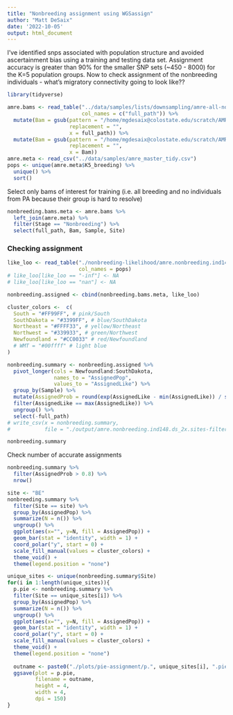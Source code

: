 ```yaml
---
title: "Nonbreeding assignment using WGSassign"
author: "Matt DeSaix"
date: '2022-10-05'
output: html_document
---
```


I've identified snps associated with population structure and avoided ascertainment bias using a training and testing data set. Assignment accuracy is greater than 90% for the smaller SNP sets (~450 - 8000) for the K=5 population groups. Now to check assignment of the nonbreeding individuals - what's migratory connectivity going to look like??


```r
library(tidyverse)
```

```r
amre.bams <- read_table("../data/samples/lists/downsampling/amre-all-norelate_nobadPA-down2.0x-bam-list.txt",
                        col_names = c("full_path")) %>%
  mutate(Bam = gsub(pattern = "/home/mgdesaix@colostate.edu/scratch/AMRE/all-samples/bamfiles/xfull/",
                    replacement = "",
                    x = full_path)) %>%
  mutate(Bam = gsub(pattern = "/home/mgdesaix@colostate.edu/scratch/AMRE/all-samples/bamfiles/x2.0/",
                    replacement = "",
                    x = Bam))
amre.meta <- read_csv("../data/samples/amre_master_tidy.csv")
pops <- unique(amre.meta$K5_breeding) %>%
  unique() %>%
  sort()
```

Select only bams of interest for training (i.e. all breeding and no individuals from PA because their group is hard to resolve)

```r
nonbreeding.bams.meta <- amre.bams %>%
  left_join(amre.meta) %>%
  filter(Stage == "Nonbreeding") %>%
  select(full_path, Bam, Sample, Site)
```



### Checking assignment

```r

like_loo <- read_table("./nonbreeding-likelihood/amre.nonbreeding.ind148.ds_2x.sites-filter.top_50_each.pop_like.txt",
                       col_names = pops) 
# like_loo[like_loo == "-inf"] <- NA
# like_loo[like_loo == "nan"] <- NA

nonbreeding.assigned <- cbind(nonbreeding.bams.meta, like_loo)

cluster_colors <-  c(
  South = "#FF99FF", # pink/South
  SouthDakota = "#3399FF", # blue/SouthDakota
  Northeast = "#FFFF33", # yellow/Northeast
  Northwest = "#339933", # green/Northwest
  Newfoundland = "#CC0033" # red/Newfoundland
  # WMT = "#00ffff" # light blue
) 
```


```r
nonbreeding.summary <- nonbreeding.assigned %>%
  pivot_longer(cols = Newfoundland:SouthDakota,
               names_to = "AssignedPop",
               values_to = "AssignedLike") %>%
  group_by(Sample) %>%
  mutate(AssignedProb = round(exp(AssignedLike - min(AssignedLike)) / sum(exp(AssignedLike - min(AssignedLike))),2 )) %>%
  filter(AssignedLike == max(AssignedLike)) %>%
  ungroup() %>%
  select(-full_path)
# write_csv(x = nonbreeding.summary,
#           file = "./output/amre.nonbreeding.ind148.ds_2x.sites-filter.top_50_each.assignment_summary.csv")

nonbreeding.summary
```

Check number of accurate assignments

```r
nonbreeding.summary %>%
  filter(AssignedProb > 0.8) %>%
  nrow()
```



```r
site <- "BE"
nonbreeding.summary %>%
  filter(Site == site) %>%
  group_by(AssignedPop) %>%
  summarize(N = n()) %>%
  ungroup() %>%
  ggplot(aes(x="", y=N, fill = AssignedPop)) +
  geom_bar(stat = "identity", width = 1) +
  coord_polar("y", start = 0) +
  scale_fill_manual(values = cluster_colors) +
  theme_void() +
  theme(legend.position = "none")
```

```r
unique_sites <- unique(nonbreeding.summary$Site)
for(i in 1:length(unique_sites)){
  p.pie <- nonbreeding.summary %>%
  filter(Site == unique_sites[i]) %>%
  group_by(AssignedPop) %>%
  summarize(N = n()) %>%
  ungroup() %>%
  ggplot(aes(x="", y=N, fill = AssignedPop)) +
  geom_bar(stat = "identity", width = 1) +
  coord_polar("y", start = 0) +
  scale_fill_manual(values = cluster_colors) +
  theme_void() +
  theme(legend.position = "none")
  
  outname <- paste0("./plots/pie-assignment/p.", unique_sites[i], ".pie.png")
  ggsave(plot = p.pie,
         filename = outname,
         height = 4,
         width = 4,
         dpi = 150)
}
```






